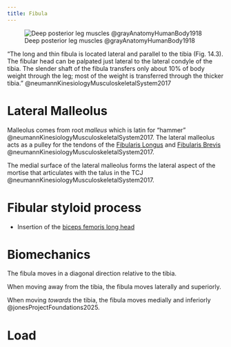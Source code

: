 ```yaml
---
title: Fibula
---
```


![Deep posterior leg muscles @grayAnatomyHumanBody1918](/The Archive/Images/Gray anatomy 1918 images/Myology/image439 Muscles of the back of the leg. Deep layer.gif)

"The long and thin fibula is located lateral and parallel to the tibia (Fig. 14.3). The fibular head can be palpated just lateral to the lateral condyle of the tibia. The slender shaft of the fibula transfers only about 10% of body weight through the leg; most of the weight is transferred through the thicker tibia. " @neumannKinesiologyMusculoskeletalSystem2017


# Lateral Malleolus

Malleolus comes from root *malleus* which is latin for "hammer" @neumannKinesiologyMusculoskeletalSystem2017. 
The lateral malleolus acts as a pulley for the tendons of the [Fibularis Longus]({{< var ref-fibularis-longus.path >}}) and [Fibularis Brevis]({{< var ref-fibularis-brevis.path >}}) @neumannKinesiologyMusculoskeletalSystem2017.

The medial surface of the lateral malleolus forms the lateral aspect of the mortise that articulates with the talus in the TCJ @neumannKinesiologyMusculoskeletalSystem2017.

# Fibular styloid process

- Insertion of the [biceps femoris long head]({{< var ref-biceps-femoris-long-head.insertion >}})

# Biomechanics

The fibula moves in a diagonal direction relative to the tibia.

When moving away from the tibia, the fibula moves laterally and superiorly.

When moving *towards* the tibia, the fibula moves medially and inferiorly @jonesProjectFoundations2025.

# Load